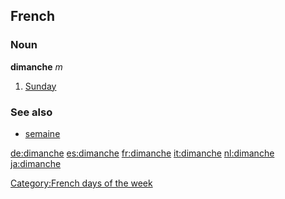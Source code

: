==French==
===Noun===
'''dimanche''' ''m''

# [[Sunday]]

===See also===
*[[semaine]]
[[Category:French days of the week]]

[[de:dimanche]]
[[es:dimanche]]
[[fr:dimanche]]
[[it:dimanche]]
[[nl:dimanche]]
[[ja:dimanche]]